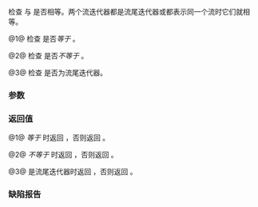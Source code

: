 {{title|1=operator==,!={{small|(std::istream_iterator&lt;T, CharT, Traits, Dist&gt;)}}}}
{{cpp/iterator/istream_iterator/navbar}}
{{dcl begin}}
{{dcl header|iterator}}
{{dcl|num=1|1=
template&lt; class T, class CharT, class Traits, class Dist &gt;
bool operator==( const std::istream_iterator&lt;T, CharT, Traits, Dist&gt;&amp; lhs,
                 const std::istream_iterator&lt;T, CharT, Traits, Dist&gt;&amp; rhs );
}}
{{dcl|num=2|until=c++20|1=
template&lt; class T, class CharT, class Traits, class Dist &gt;
bool operator!=( const std::istream_iterator&lt;T, CharT, Traits, Dist&gt;&amp; lhs,
                 const std::istream_iterator&lt;T, CharT, Traits, Dist&gt;&amp; rhs );
}}
{{dcl|num=3|since=c++20|1=
friend bool operator==( const istream_iterator&amp; i, std::default_sentinel_t );
}}
{{dcl end}}

检查 {{c|lhs}} 与 {{c|rhs}} 是否相等。两个流迭代器都是流尾迭代器或都表示同一个流时它们就相等。

@1@ 检查 {{c|lhs}} 是否''等于'' {{c|rhs}}。

@2@ 检查 {{c|lhs}} 是否''不等于'' {{c|rhs}}。

@3@ 检查 {{c|lhs}} 是否为流尾迭代器。{{cpp/hidden friend|std::istream_iterator&lt;T, CharT, Traits, Dist&gt;}}

{{rrev|since=c++20|
{{cpp/note synthesized eq}}
}}

===参数===
{{par begin}}
{{par|lhs, rhs|要比较的流迭代器}}
{{par end}}

===返回值===
@1@ {{c|lhs}} ''等于'' {{c|rhs}} 时返回 {{c|true}}，否则返回 {{c|false}}。

@2@ {{c|lhs}} ''不等于'' {{c|rhs}} 时返回 {{c|true}}，否则返回 {{c|false}}。

@3@ {{c|lhs}} 是流尾迭代器时返回 {{c|true}}，否则返回 {{c|false}}。

{{cpp/impldef exception}}

===缺陷报告===
{{dr list begin}}
{{dr list item|wg=lwg|dr=261|std=C++98|before=缺失了 {{tt|1=operator!=}} 的描述|after=已补充}}
{{dr list end}}

{{langlinks|en|es|ja|ru}}